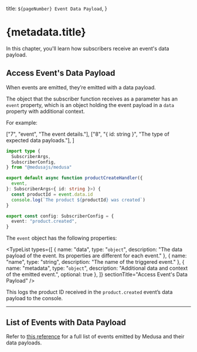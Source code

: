 
  title: `${pageNumber} Event Data Payload`,
}

# {metadata.title}

In this chapter, you'll learn how subscribers receive an event's data payload.

## Access Event's Data Payload

When events are emitted, they’re emitted with a data payload. 

The object that the subscriber function receives as a parameter has an `event` property, which is an object holding the event payload in a `data` property with additional context.

For example:

  ["7", "event", "The event details."],
  ["8", "{ id: string }", "The type of expected data payloads."],
]

```ts title="src/subscribers/product-created.ts" highlights={highlights} collapsibleLines="1-5" expandButtonLabel="Show Imports"
import type {
  SubscriberArgs,
  SubscriberConfig,
} from "@medusajs/medusa"

export default async function productCreateHandler({
  event,
}: SubscriberArgs<{ id: string }>) {
  const productId = event.data.id
  console.log(`The product ${productId} was created`)
}

export const config: SubscriberConfig = {
  event: "product.created",
}
```

The `event` object has the following properties:

<TypeList types={[
  {
    name: "data",
    type: "`object`",
    description: "The data payload of the event. Its properties are different for each event."
  },
  {
    name: "name",
    type: "string",
    description: "The name of the triggered event."
  },
  {
    name: "metadata",
    type: "`object`",
    description: "Additional data and context of the emitted event.",
    optional: true
  },
]} sectionTitle="Access Event's Data Payload" />

This logs the product ID received in the `product.created` event’s data payload to the console.

---

## List of Events with Data Payload

Refer to [this reference](!resources!/events-reference) for a full list of events emitted by Medusa and their data payloads.